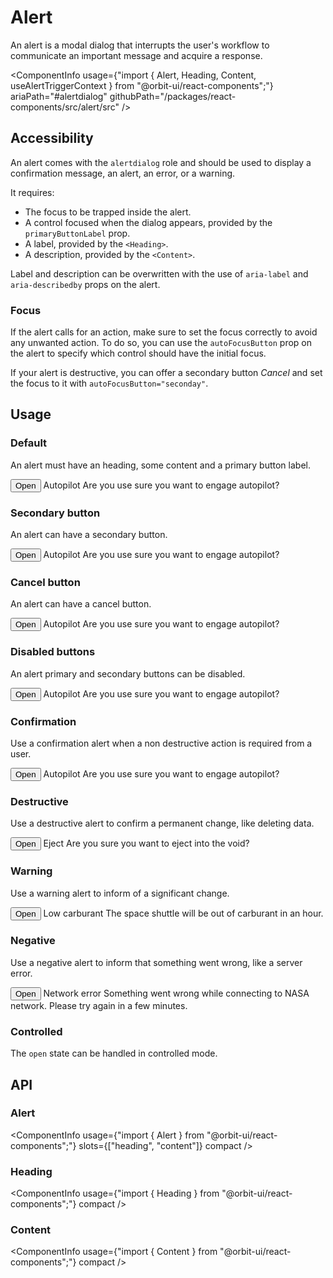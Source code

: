 
<Meta
    title="Components/Alert"
    id="alert"
/>

# Alert

<Tagline>An alert is a modal dialog that interrupts the user's workflow to communicate an important message and acquire a response.</Tagline>

<ComponentInfo
    usage={"import { Alert, Heading, Content, useAlertTriggerContext } from \"@orbit-ui/react-components\";"}
    ariaPath="#alertdialog"
    githubPath="/packages/react-components/src/alert/src"
/>

## Accessibility

An alert comes with the `alertdialog` role and should be used to display a confirmation message, an alert, an error, or a warning.

It requires:
- The focus to be trapped inside the alert.
- A control focused when the dialog appears, provided by the `primaryButtonLabel` prop.
- A label, provided by the `<Heading>`.
- A description, provided by the `<Content>`.

Label and description can be overwritten with the use of `aria-label` and `aria-describedby` props on the alert.

### Focus

If the alert calls for an action, make sure to set the focus correctly to avoid any unwanted action.
To do so, you can use the `autoFocusButton` prop on the alert to specify which control should have the initial focus.

If your alert is destructive, you can offer a secondary button _Cancel_ and set the focus to it with `autoFocusButton="seconday"`.

## Usage

### Default

An alert must have an heading, some content and a primary button label.

<Preview>
    <Story name="default">
        <AlertTrigger>
            <Button variant="secondary">Open</Button>
            <Alert primaryButtonLabel="Yes">
                <Heading>Autopilot</Heading>
                <Content>Are you use sure you want to engage autopilot?</Content>
            </Alert>
        </AlertTrigger>
    </Story>
</Preview>

### Secondary button

An alert can have a secondary button.

<Preview>
    <Story name="secondary button">
        <AlertTrigger>
            <Button variant="secondary">Open</Button>
            <Alert
                primaryButtonLabel="Yes"
                secondaryButtonLabel="Postpone"
            >
                <Heading>Autopilot</Heading>
                <Content>Are you use sure you want to engage autopilot?</Content>
            </Alert>
        </AlertTrigger>
    </Story>
</Preview>

### Cancel button

An alert can have a cancel button.

<Preview>
    <Story name="cancel button">
        <AlertTrigger>
            <Button variant="secondary">Open</Button>
            <Alert
                primaryButtonLabel="Yes"
                cancelButtonLabel="No"
            >
                <Heading>Autopilot</Heading>
                <Content>Are you use sure you want to engage autopilot?</Content>
            </Alert>
        </AlertTrigger>
    </Story>
</Preview>

### Disabled buttons

An alert primary and secondary buttons can be disabled.

<Preview>
    <Story name="disabled buttons">
        <AlertTrigger>
            <Button variant="secondary">Open</Button>
            <Alert
                primaryButtonLabel="Yes"
                primaryButtonDisabled
                secondaryButtonLabel="Postpone"
                secondaryButtonDisabled
            >
                <Heading>Autopilot</Heading>
                <Content>Are you use sure you want to engage autopilot?</Content>
            </Alert>
        </AlertTrigger>
    </Story>
</Preview>

### Confirmation

Use a confirmation alert when a non destructive action is required from a user.

<Preview>
    <Story name="confirmation">
        <AlertTrigger>
            <Button variant="secondary">Open</Button>
            <Alert
                variant="confirmation"
                primaryButtonLabel="Yes"
                cancelButtonLabel="No"
            >
                <Heading>Autopilot</Heading>
                <Content>Are you use sure you want to engage autopilot?</Content>
            </Alert>
        </AlertTrigger>
    </Story>
</Preview>

### Destructive

Use a destructive alert to confirm a permanent change, like deleting data.

<Preview>
    <Story name="destructive">
        <AlertTrigger>
            <Button variant="secondary">Open</Button>
            <Alert
                variant="destructive"
                primaryButtonLabel="Yes"
                cancelButtonLabel="No"
            >
                <Heading>Eject</Heading>
                <Content>Are you sure you want to eject into the void?</Content>
            </Alert>
        </AlertTrigger>
    </Story>
</Preview>

### Warning

Use a warning alert to inform of a significant change.

<Preview>
    <Story name="warning">
        <AlertTrigger>
            <Button variant="secondary">Open</Button>
            <Alert
                variant="warning"
                primaryButtonLabel="Ok"
                secondaryButtonLabel="Diagnose"
            >
                <Heading>Low carburant</Heading>
                <Content>The space shuttle will be out of carburant in an hour.</Content>
            </Alert>
        </AlertTrigger>
    </Story>
</Preview>

### Negative

Use a negative alert to inform that something went wrong, like a server error.

<Preview>
    <Story name="negative">
        <AlertTrigger>
            <Button variant="secondary">Open</Button>
            <Alert
                variant="negative"
                primaryButtonLabel="Retry"
                cancelButtonLabel="Cancel"
            >
                <Heading>Network error</Heading>
                <Content>Something went wrong while connecting to NASA network. Please try again in a few minutes.</Content>
            </Alert>
        </AlertTrigger>
    </Story>
</Preview>

### Controlled

The `open` state can be handled in controlled mode.

<Preview filePath="/alert/docs/ControlledAlert" />

## API

### Alert

<ComponentInfo
    usage={"import { Alert } from \"@orbit-ui/react-components\";"}
    slots={["heading", "content"]}
    compact
/>

<ArgsTable of={InnerAlert} sort="alpha" />

### Heading

<ComponentInfo
    usage={"import { Heading } from \"@orbit-ui/react-components\";"}
    compact
/>

<ArgsTable of={InnerHeading} sort="alpha" />

### Content

<ComponentInfo
    usage={"import { Content } from \"@orbit-ui/react-components\";"}
    compact
/>

<ArgsTable of={InnerContent} sort="alpha" />
